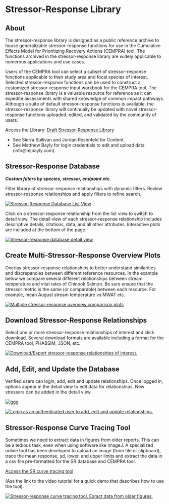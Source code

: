 # Stressor-Response Library {#sec-stressor-response-library}

## About {#08_stressor_response_library-sec-about}

The stressor-response library is designed as a public reference archive to house generalizable stressor-response functions for use in the Cumulative Effects Model for Prioritizing Recovery Actions (CEMPRA) tool. The functions archived in the stressor-response library are widely applicable to numerous applications and use cases.

Users of the CEMPRA tool can select a subset of stressor-response functions applicable to their study area and focal species of interest. Selected stressor-response functions can be used to construct a customized stressor-response input workbook for the CEMPRA tool. The stressor-response library is a valuable resource for reference as it can expedite assessments with shared knowledge of common impact pathways. Although a suite of default stressor-response functions is available, the stressor-response library will continually be updated with novel stressor-response functions uploaded, edited, and validated by the community of users.

Access the Library: [Draft Stressor-Response Library](https://mjbayly.com/stressor-response)

-   See Sierra Sullivan and Jordan Rosenfeld for Content.
-   See Matthew Bayly for login credentials to edit and upload data (info\@mjbayly.com).

## Stressor-Response Database

***Custom filters by species, stressor, endpoint etc.***

Filter library of stressor-response relationships with dynamic filters. Review stressor-response relationships and apply filters to refine search.

[![Stressor-Response Database List View](images/srlib001.png){fig-alt="gggg"}](https://mjbayly.com/stressor-response)

Click on a stressor-response relationship from the list view to switch to detail view. The detail view of each stressor-response relationship includes descriptive details, citations, data, and all other attributes. Interactive plots are included at the bottom of the page.

[![Stressor-response database detail view](images/srlib002.png){fig-alt="ggg"}](https://mjbayly.com/stressor-response/chinook-temperature-and-prespawn)

## Create Multi-Stressor-Response Overview Plots

Overlay stressor-response relationships to better understand similarities and discrepancies between different reference resources. In the example below we compare several different relationships between stream temperature and vital rates of Chinook Salmon. Be sure ensure that the stressor metric is the same (or comparable) between each resource. For example, mean August stream temperature vs MWAT etc.

[![Multiple stressor-response overview comparison plots](images/srlib003.png){fig-alt="ggg"}](https://mjbayly.com/stressor-plot/53,78,54)

## Download Stressor-Response Relationships

Select one or more stressor-response relationships of interest and click download. Several download formats are available including a format for the CEMPRA tool, PHABSIM, JSON, etc.

[![Download/Export stressor-response relationships of interest.](images/srlib004.png){fig-alt="ggg"}](https://mjbayly.com/stressor-response)

## Add, Edit, and Update the Database

Verified users can login, add, edit and update relationships. Once logged in, options appear in the detail view to edit data for relationships. New stressors can be added in the detail view.

[![ggg](images/srlib005.png){fig-alt="ggg"}](https://mjbayly.com/stressor-response)

[![Login as an authenticated user to add, edit and update relationships.](images/srlib006.png){fig-alt="ggg"}](https://mjbayly.com/stressor-response)

## Stressor-Response Curve Tracing Tool

Sometimes we need to extract data in figures from older reports. This can be a tedious task, even when using software like ImageJ. A specialized online tool has been developed to upload an image (from file or clipboard), trace the mean response, sd, lower, and upper limits and extract the data in a csv file pre-formatted for the SR database and CEMPRA tool.

[Access the SR curve tracing tool](https://mjbayly.com/sr-curve-trace)

(Ass the link to the video tutorial for a quick demo that describes how to use the tool).

[![Stressor-response curve tracing tool. Exract data from older figures.](images/srlib007.png){fig-alt="ggg"}](https://mjbayly.com/sr-curve-trace)
